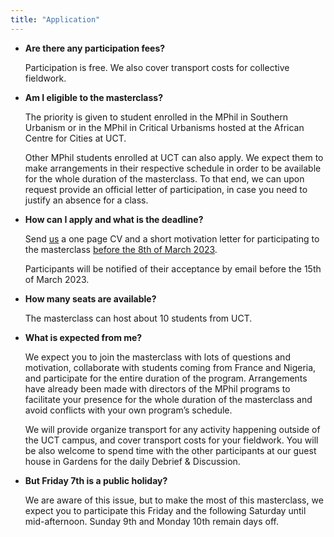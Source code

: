---
title: "Application"
---



-   **Are there any participation fees?**

    Participation is free. We also cover transport costs for collective fieldwork.

-   **Am I eligible to the masterclass?**

    The priority is given to student enrolled in the MPhil in Southern Urbanism or in the MPhil in Critical Urbanisms hosted at the African Centre for Cities at UCT.

    Other MPhil students enrolled at UCT can also apply. We expect them to make arrangements in their respective schedule in order to be available for the whole duration of the masterclass. To that end, we can upon request provide an official letter of participation, in case you need to justify an absence for a class. 

-   **How can I apply and what is the deadline?**

    Send [us](mailto:%20julien.migozzi@ouce.ox.ac.uk,%20laura.nkula@uct.ac.za,%20pauline.guinard@ens.fr) a one page CV and a short motivation letter for participating to the masterclass <ins>before the 8th of March 2023</ins>.
    
    Participants will be notified of their acceptance by email before the 15th of March 2023. 

-   **How many seats are available?**

    The masterclass can host about 10 students from UCT.

-   **What is expected from me?**

    We expect you to join the masterclass with lots of questions and motivation, collaborate with students coming from France and Nigeria, and participate for the entire duration of the program. Arrangements have already been made with directors of the MPhil programs to facilitate your presence for the whole duration of the masterclass and avoid conflicts with your own program's schedule.

    We will provide organize transport for any activity happening outside of the UCT campus, and cover transport costs for your fieldwork. You will be also welcome to spend time with the other participants at our guest house in Gardens for the daily Debrief & Discussion.

-   **But Friday 7th is a public holiday?**

    We are aware of this issue, but to make the most of this masterclass, we expect you to participate this Friday and the following Saturday until mid-afternoon. Sunday 9th and Monday 10th remain days off.
